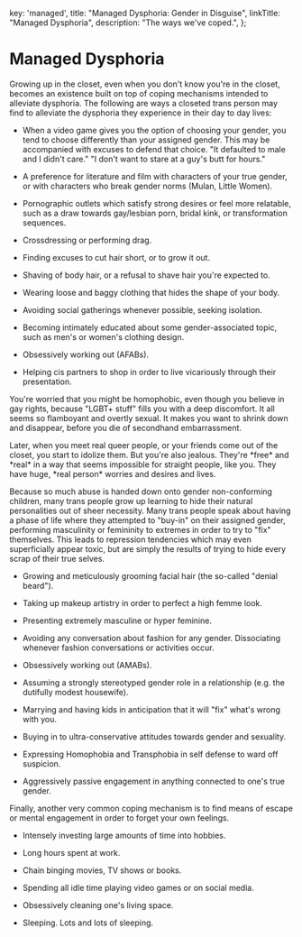 
  key: 'managed',
  title: "Managed Dysphoria: Gender in Disguise",
  linkTitle: "Managed Dysphoria",
  description: "The ways we've coped.",
};

<Disclaimer />

# Managed Dysphoria

Growing up in the closet, even when you don't know you're in the closet, becomes an existence built on top of coping mechanisms intended to alleviate dysphoria. The following are ways a closeted trans person may find to alleviate the dysphoria they experience in their day to day lives:

- When a video game gives you the option of choosing your gender, you tend to choose differently than your assigned gender. This may be accompanied with excuses to defend that choice. "It defaulted to male and I didn't care." "I don't want to stare at a guy's butt for hours."

- A preference for literature and film with characters of your true gender, or with characters who break gender norms (Mulan, Little Women).

- Pornographic outlets which satisfy strong desires or feel more relatable, such as a draw towards gay/lesbian porn, bridal kink, or transformation sequences.

- Crossdressing or performing drag.

- Finding excuses to cut hair short, or to grow it out.

- Shaving of body hair, or a refusal to shave hair you're expected to.

- Wearing loose and baggy clothing that hides the shape of your body.

- Avoiding social gatherings whenever possible, seeking isolation.

- Becoming intimately educated about some gender-associated topic, such as men's or women's clothing design.

- Obsessively working out (AFABs).

- Helping cis partners to shop in order to live vicariously through their presentation.

<Gutter>
  <TwitterEmbed>
    <Tweet
      id="1215746083487461379"
      href="https://twitter.com/NightlingBug/status/1215746083487461379"
      username="NightlingBug"
      displayName="Nightling Bug 🗝️"
      avatar="/twitter/avatars/NightlingBug.jpg"
      date="2020-01-10T21:23:48.000Z"
    >
      <Tweet.Body><p>You're worried that you might be homophobic, even though you believe in gay rights, because "LGBT+ stuff" fills you with a deep discomfort. It all seems so flamboyant and overtly sexual. It makes you want to shrink down and disappear, before you die of secondhand embarrassment.</p></Tweet.Body>
    </Tweet>
    <Tweet
      id="1215749725456125952"
      href="https://twitter.com/NightlingBug/status/1215749725456125952"
      username="NightlingBug"
      displayName="Nightling Bug 🗝️"
      avatar="/twitter/avatars/NightlingBug.jpg"
      date="2020-01-10T21:38:16.000Z"
    >
      <Tweet.Body><p>Later, when you meet real queer people, or your friends come out of the closet, you start to idolize them. But you're also jealous. They're *free* and *real* in a way that seems impossible for straight people, like you. They have huge, *real person* worries and desires and lives.</p></Tweet.Body>
    </Tweet>
  </TwitterEmbed>
</Gutter>

Because so much abuse is handed down onto gender non-conforming children, many trans people grow up learning to hide their natural personalities out of sheer necessity. Many trans people speak about having a phase of life where they attempted to "buy-in" on their assigned gender, performing masculinity or femininity to extremes in order to try to "fix" themselves. This leads to repression tendencies which may even superficially appear toxic, but are simply the results of trying to hide every scrap of their true selves.

- Growing and meticulously grooming facial hair (the so-called "denial beard").

- Taking up makeup artistry in order to perfect a high femme look.

- Presenting extremely masculine or hyper feminine.

- Avoiding any conversation about fashion for any gender. Dissociating whenever fashion conversations or activities occur.

- Obsessively working out (AMABs).

- Assuming a strongly stereotyped gender role in a relationship (e.g. the dutifully modest housewife).

- Marrying and having kids in anticipation that it will "fix" what's wrong with you.

- Buying in to ultra-conservative attitudes towards gender and sexuality.

- Expressing Homophobia and Transphobia in self defense to ward off suspicion.

- Aggressively passive engagement in anything connected to one's true gender.


Finally, another very common coping mechanism is to find means of escape or mental engagement in order to forget your own feelings.

- Intensely investing large amounts of time into hobbies.

- Long hours spent at work.

- Chain binging movies, TV shows or books.

- Spending all idle time playing video games or on social media.

- Obsessively cleaning one's living space.

- Sleeping. Lots and lots of sleeping.
